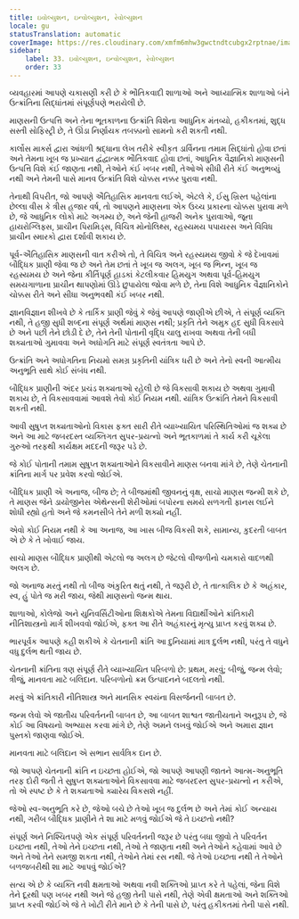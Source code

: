 ```yaml
---
title: ઇવોલ્યુશન, ઇન્વોલ્યુશન, રેવોલ્યુશન
locale: gu
statusTranslation: automatic
coverImage: https://res.cloudinary.com/xmfm6mhw3gwctndtcubgx2rptnae/image/upload/v1740337243/small_cover_educacion_fundamental_a051170f1c.webp
sidebar:
    label: 33. ઇવોલ્યુશન, ઇન્વોલ્યુશન, રેવોલ્યુશન
    order: 33
---
```

વ્યવહારમાં આપણે ચકાસણી કરી છે કે ભૌતિકવાદી શાળાઓ અને આધ્યાત્મિક શાળાઓ બંને ઉત્ક્રાંતિના સિદ્ધાંતમાં સંપૂર્ણપણે ભરાયેલી છે.

માણસની ઉત્પત્તિ અને તેના ભૂતકાળના ઉત્ક્રાંતિ વિશેના આધુનિક મંતવ્યો, હકીકતમાં, શુદ્ધ સસ્તી સોફિસ્ટ્રી છે, તે ઊંડા નિર્ણાયક તબક્કાનો સામનો કરી શકતી નથી.

કાર્લોસ માર્ક્સ દ્વારા આંધળી શ્રદ્ધાના લેખ તરીકે સ્વીકૃત ડાર્વિનના તમામ સિદ્ધાંતો હોવા છતાં અને તેમના ખૂબ જ પ્રખ્યાત દ્વંદ્વાત્મક ભૌતિકવાદ હોવા છતાં, આધુનિક વૈજ્ઞાનિકો માણસની ઉત્પત્તિ વિશે કંઈ જાણતા નથી, તેઓને કંઈ ખબર નથી, તેઓએ સીધી રીતે કંઈ અનુભવ્યું નથી અને તેમની પાસે માનવ ઉત્ક્રાંતિ વિશે ચોક્કસ નક્કર પુરાવા નથી.

તેનાથી વિપરીત, જો આપણે ઐતિહાસિક માનવતા લઈએ, એટલે કે, ઈસુ ખ્રિસ્ત પહેલાંના છેલ્લા વીસ કે ત્રીસ હજાર વર્ષ, તો આપણને માણસના એક ઉચ્ચ પ્રકારના ચોક્કસ પુરાવા મળે છે, જે આધુનિક લોકો માટે અગમ્ય છે, અને જેની હાજરી અનેક પુરાવાઓ, જૂના હાયરોગ્લિફ્સ, પ્રાચીન પિરામિડ્સ, વિચિત્ર મોનોલિથ્સ, રહસ્યમય પપાયરસ અને વિવિધ પ્રાચીન સ્મારકો દ્વારા દર્શાવી શકાય છે.

પૂર્વ-ઐતિહાસિક માણસની વાત કરીએ તો, તે વિચિત્ર અને રહસ્યમય જીવો કે જે દેખાવમાં બૌદ્ધિક પ્રાણી જેવા જ છે અને તેમ છતાં તે ખૂબ જ અલગ, ખૂબ જ ભિન્ન, ખૂબ જ રહસ્યમય છે અને જેના કીર્તિપૂર્ણ હાડકાં કેટલીકવાર હિમયુગ અથવા પૂર્વ-હિમયુગ સમયગાળાના પ્રાચીન થાપણોમાં ઊંડે છુપાયેલા જોવા મળે છે, તેના વિશે આધુનિક વૈજ્ઞાનિકોને ચોક્કસ રીતે અને સીધા અનુભવથી કંઈ ખબર નથી.

જ્ઞાનવિજ્ઞાન શીખવે છે કે તાર્કિક પ્રાણી જેવું કે જેવું આપણે જાણીએ છીએ, તે સંપૂર્ણ વ્યક્તિ નથી, તે હજી સુધી શબ્દના સંપૂર્ણ અર્થમાં માણસ નથી; પ્રકૃતિ તેને અમુક હદ સુધી વિકસાવે છે અને પછી તેને છોડી દે છે, તેને તેની પોતાની વૃદ્ધિ ચાલુ રાખવા અથવા તેની બધી શક્યતાઓ ગુમાવવા અને અધોગતિ માટે સંપૂર્ણ સ્વતંત્રતા આપે છે.

ઉત્ક્રાંતિ અને અધોગતિના નિયમો સમગ્ર પ્રકૃતિની યાંત્રિક ધરી છે અને તેનો સ્વની આત્મીય અનુભૂતિ સાથે કોઈ સંબંધ નથી.

બૌદ્ધિક પ્રાણીની અંદર પ્રચંડ શક્યતાઓ રહેલી છે જે વિકસાવી શકાય છે અથવા ગુમાવી શકાય છે, તે વિકસાવવામાં આવશે તેવો કોઈ નિયમ નથી. યાંત્રિક ઉત્ક્રાંતિ તેમને વિકસાવી શકતી નથી.

આવી સુષુપ્ત શક્યતાઓનો વિકાસ ફક્ત સારી રીતે વ્યાખ્યાયિત પરિસ્થિતિઓમાં જ શક્ય છે અને આ માટે જબરદસ્ત વ્યક્તિગત સુપર-પ્રયત્નો અને ભૂતકાળમાં તે કાર્ય કરી ચૂકેલા ગુરુઓ તરફથી કાર્યક્ષમ મદદની જરૂર પડે છે.

જે કોઈ પોતાની તમામ સુષુપ્ત શક્યતાઓને વિકસાવીને માણસ બનવા માંગે છે, તેણે ચેતનાની ક્રાંતિના માર્ગ પર પ્રવેશ કરવો જોઈએ.

બૌદ્ધિક પ્રાણી એ અનાજ, બીજ છે; તે બીજમાંથી જીવનનું વૃક્ષ, સાચો માણસ જન્મી શકે છે, તે માણસ જેને ડાયોજીનેસ એથેન્સની શેરીઓમાં બપોરના સમયે સળગતી ફાનસ લઈને શોધી રહ્યો હતો અને જે કમનસીબે તેને મળી શક્યો નહીં.

એવો કોઈ નિયમ નથી કે આ અનાજ, આ ખાસ બીજ વિકસી શકે, સામાન્ય, કુદરતી બાબત એ છે કે તે ખોવાઈ જાય.

સાચો માણસ બૌદ્ધિક પ્રાણીથી એટલો જ અલગ છે જેટલો વીજળીનો ચમકારો વાદળથી અલગ છે.

જો અનાજ મરતું નથી તો બીજ અંકુરિત થતું નથી, તે જરૂરી છે, તે તાત્કાલિક છે કે અહંકાર, સ્વ, હું પોતે જ મરી જાય, જેથી માણસનો જન્મ થાય.

શાળાઓ, કોલેજો અને યુનિવર્સિટીઓના શિક્ષકોએ તેમના વિદ્યાર્થીઓને ક્રાંતિકારી નીતિશાસ્ત્રનો માર્ગ શીખવવો જોઈએ, ફક્ત આ રીતે અહંકારનું મૃત્યુ પ્રાપ્ત કરવું શક્ય છે.

ભારપૂર્વક આપણે કહી શકીએ કે ચેતનાની ક્રાંતિ આ દુનિયામાં માત્ર દુર્લભ નથી, પરંતુ તે વધુને વધુ દુર્લભ થતી જાય છે.

ચેતનાની ક્રાંતિના ત્રણ સંપૂર્ણ રીતે વ્યાખ્યાયિત પરિબળો છે: પ્રથમ, મરવું; બીજું, જન્મ લેવો; ત્રીજું, માનવતા માટે બલિદાન. પરિબળોનો ક્રમ ઉત્પાદનને બદલતો નથી.

મરવું એ ક્રાંતિકારી નીતિશાસ્ત્ર અને માનસિક સ્વયંના વિસર્જનની બાબત છે.

જન્મ લેવો એ જાતીય પરિવર્તનની બાબત છે, આ બાબત શાશ્વત જાતીયતાને અનુરૂપ છે, જે કોઈ આ વિષયનો અભ્યાસ કરવા માંગે છે, તેણે અમને લખવું જોઈએ અને અમારા જ્ઞાન પુસ્તકો જાણવા જોઈએ.

માનવતા માટે બલિદાન એ સભાન સાર્વત્રિક દાન છે.

જો આપણે ચેતનાની ક્રાંતિ ન ઇચ્છતા હોઈએ, જો આપણે આપણી જાતને આત્મ-અનુભૂતિ તરફ દોરી જતી તે સુષુપ્ત શક્યતાઓને વિકસાવવા માટે જબરદસ્ત સુપર-પ્રયત્નો ન કરીએ, તો એ સ્પષ્ટ છે કે તે શક્યતાઓ ક્યારેય વિકસશે નહીં.

જેઓ સ્વ-અનુભૂતિ કરે છે, જેઓ બચે છે તેઓ ખૂબ જ દુર્લભ છે અને તેમાં કોઈ અન્યાય નથી, ગરીબ બૌદ્ધિક પ્રાણીને તે શા માટે મળવું જોઈએ જે તે ઇચ્છતો નથી?

સંપૂર્ણ અને નિશ્ચિતપણે એક સંપૂર્ણ પરિવર્તનની જરૂર છે પરંતુ બધા જીવો તે પરિવર્તન ઇચ્છતા નથી, તેઓ તેને ઇચ્છતા નથી, તેઓ તે જાણતા નથી અને તેઓને કહેવામાં આવે છે અને તેઓ તેને સમજી શકતા નથી, તેઓને તેમાં રસ નથી. જે તેઓ ઇચ્છતા નથી તે તેઓને બળજબરીથી શા માટે આપવું જોઈએ?

સત્ય એ છે કે વ્યક્તિ નવી ક્ષમતાઓ અથવા નવી શક્તિઓ પ્રાપ્ત કરે તે પહેલાં, જેના વિશે તેને દૂરથી પણ ખબર નથી અને જે હજી તેની પાસે નથી, તેણે એવી ક્ષમતાઓ અને શક્તિઓ પ્રાપ્ત કરવી જોઈએ જે તે ખોટી રીતે માને છે કે તેની પાસે છે, પરંતુ હકીકતમાં તેની પાસે નથી.

